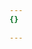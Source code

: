 ```yaml
---
{}

---
```



 <CardGrid>
      <LinkCard
          title="Watch Episode 1: Understand Cloudflare Workflows"
          description="In this episode, we introduce Cloudflare Workflows, which provides durable execution capabilities, allowing developers to create reliable, repeatable workflows that run in the background."
          href="/learning-paths/workflows-course/series/workflows-1/"
        />          
      <LinkCard
          title="Watch Episode 2: Monitor and batch your website data"
          description="In this episode, we describe how Workflows can be used to process batches of data, ensuring each item in the batch goes through a defined process with reliable execution."
          href="/learning-paths/workflows-course/series/workflows-2/"
        />    
      <LinkCard
          title="Watch Episode 3: Use cron triggers to develop time-aware applications"
          description="In this episode, we review Workflows ability to explicitly schedule tasks using cron triggers and pause execution with `step.sleep` allows developers to build sophisticated, time-aware applications."
          href="/learning-paths/workflows-course/series/workflows-3/"
        />                          
    </CardGrid>
